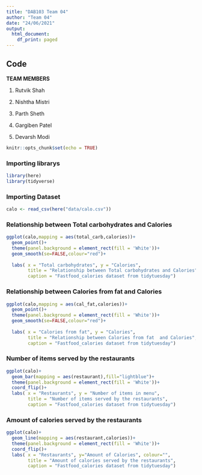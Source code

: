 ---
title: "DAB103 Team 04"
author: "Team 04"
date: "24/06/2021"
output:  
  html_document:
    df_print: paged
---

## Code

<b>TEAM MEMBERS</b>

1. Rutvik Shah

2. Nishtha Mistri

3. Parth Sheth 

4. Gargiben Patel

5. Devarsh Modi

```{r setup, include=FALSE}
knitr::opts_chunk$set(echo = TRUE)
```

### Importing librarys

```{r}
library(here)
library(tidyverse)
```

### Importing Dataset

```{r}
calo <- read_csv(here("data/calo.csv"))
```


### Relationship between Total carbohydrates and Calories

```{r}

ggplot(calo,mapping = aes(total_carb,calories))+
  geom_point()+
  theme(panel.background = element_rect(fill = 'White'))+
  geom_smooth(se=FALSE,colour="red")+
  
  labs( x = "Total carbohydrates", y = "Calories",
        title = "Relationship between Total carbohydrates and Calories",
        caption = "Fastfood_calories dataset from tidytuesday")

```

### Relationship between Calories from fat  and Calories

```{r}

ggplot(calo,mapping = aes(cal_fat,calories))+
  geom_point()+
  theme(panel.background = element_rect(fill = 'White'))+
  geom_smooth(se=FALSE,colour="red")+
  
  labs( x = "Calories from fat", y = "Calories",
        title = "Relationship between Calories from fat  and Calories",
        caption = "Fastfood_calories dataset from tidytuesday")

```

### Number of items served by the restaurants

```{r}

ggplot(calo)+
  geom_bar(mapping = aes(restaurant),fill="lightblue")+
  theme(panel.background = element_rect(fill = 'White'))+
  coord_flip()+
  labs( x = "Restaurants", y = "Number of items in menu",
        title = "Number of items served by the restaurants",
        caption = "Fastfood_calories dataset from tidytuesday")

```

### Amount of calories served by the restaurants

```{r}

ggplot(calo)+
  geom_line(mapping = aes(restaurant,calories))+
  theme(panel.background = element_rect(fill = 'White'))+
  coord_flip()+
  labs( x = "Restaurants", y="Amount of Calories", colour="",
        title = "Amount of calories served by the restaurants",
        caption = "Fastfood_calories dataset from tidytuesday")

```

  